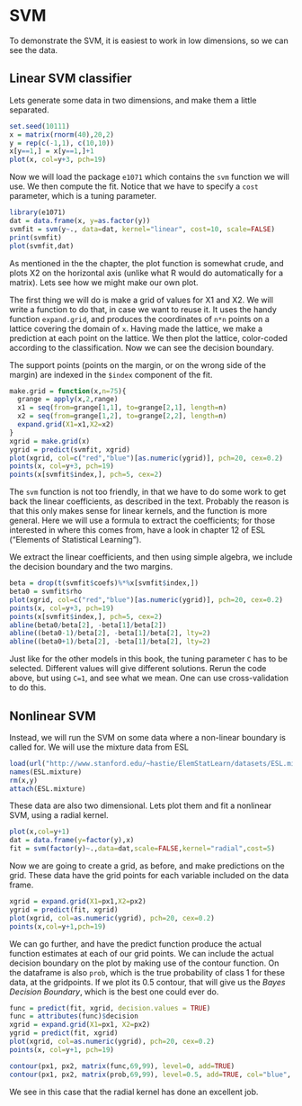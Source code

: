 SVM
========================================================
To demonstrate the SVM, it is easiest to work in low dimensions, so we can see the data.

Linear SVM classifier
---------------------
Lets generate some data in two dimensions, and make them a little separated.

```r
set.seed(10111)
x = matrix(rnorm(40),20,2)
y = rep(c(-1,1), c(10,10))
x[y==1,] = x[y==1,]+1
plot(x, col=y+3, pch=19)
```

Now we will load the package `e1071` which contains the `svm` function we will use. We then compute the fit. Notice that we have to specify a `cost` parameter, which is a tuning parameter.
```r
library(e1071)
dat = data.frame(x, y=as.factor(y))
svmfit = svm(y~., data=dat, kernel="linear", cost=10, scale=FALSE)
print(svmfit)
plot(svmfit,dat)
```

As mentioned in the the chapter, the plot function is somewhat crude, and plots X2 on the horizontal axis (unlike what R would do automatically for a matrix). Lets see how we might make our own plot.

The first thing we will do is make a grid of values for X1 and X2. We will write a function to do that,
in case we want to reuse it. It uses the handy function `expand.grid`, and produces the coordinates of `n*n` points on a lattice covering the domain of `x`. Having made the lattice, we make a prediction at each point on the lattice. We then plot the lattice, color-coded according to the classification. Now we can see the decision boundary.

The support points (points on the margin, or on the wrong side of the margin) are indexed in the `$index` component of the fit.

```r
make.grid = function(x,n=75){
  grange = apply(x,2,range)
  x1 = seq(from=grange[1,1], to=grange[2,1], length=n)
  x2 = seq(from=grange[1,2], to=grange[2,2], length=n)
  expand.grid(X1=x1,X2=x2)
}
xgrid = make.grid(x)
ygrid = predict(svmfit, xgrid)
plot(xgrid, col=c("red","blue")[as.numeric(ygrid)], pch=20, cex=0.2)
points(x, col=y+3, pch=19)
points(x[svmfit$index,], pch=5, cex=2)
```

The `svm` function is not too friendly, in that we have to do some work to get back the linear coefficients, as described in the text. Probably the reason is that this only makes sense for linear kernels, and the function is more general. Here we will use a formula to extract the coefficients; for those interested in where this comes from, have a look in chapter 12 of ESL ("Elements of Statistical Learning").

We extract the linear coefficients, and then using simple algebra, we include the decision boundary and the two margins.

```r
beta = drop(t(svmfit$coefs)%*%x[svmfit$index,])
beta0 = svmfit$rho
plot(xgrid, col=c("red","blue")[as.numeric(ygrid)], pch=20, cex=0.2)
points(x, col=y+3, pch=19)
points(x[svmfit$index,], pch=5, cex=2)
abline(beta0/beta[2], -beta[1]/beta[2])
abline((beta0-1)/beta[2], -beta[1]/beta[2], lty=2)
abline((beta0+1)/beta[2], -beta[1]/beta[2], lty=2)
```
Just like for the other models in this book, the tuning parameter `C` has to be selected.
Different values will give different solutions. Rerun the code above, but using `C=1`, and see what we mean. One can use cross-validation to do this.


Nonlinear SVM
-------------
Instead, we will run the SVM on some data where a non-linear boundary is called for. We will use the mixture data from ESL

```r
load(url("http://www.stanford.edu/~hastie/ElemStatLearn/datasets/ESL.mixture.rda"))
names(ESL.mixture)
rm(x,y)
attach(ESL.mixture)
```

These data are also two dimensional. Lets plot them and fit a nonlinear SVM, using a radial kernel.
```r
plot(x,col=y+1)
dat = data.frame(y=factor(y),x)
fit = svm(factor(y)~.,data=dat,scale=FALSE,kernel="radial",cost=5)
```

Now we are going to create a grid, as before, and make predictions on the grid.
These data have the grid points for each variable included on the data frame.
```r
xgrid = expand.grid(X1=px1,X2=px2)
ygrid = predict(fit, xgrid)
plot(xgrid, col=as.numeric(ygrid), pch=20, cex=0.2)
points(x,col=y+1,pch=19)
```

We can go further, and have the predict function produce the actual function estimates at each of our grid points. We can include the actual decision boundary on the plot by making use of the contour function. On the dataframe is also `prob`, which is the true probability of class 1 for these data, at the gridpoints. If we plot its 0.5 contour, that will give us the _Bayes Decision Boundary_, which is the best one could ever do.
```r
func = predict(fit, xgrid, decision.values = TRUE)
func = attributes(func)$decision
xgrid = expand.grid(X1=px1, X2=px2)
ygrid = predict(fit, xgrid)
plot(xgrid, col=as.numeric(ygrid), pch=20, cex=0.2)
points(x, col=y+1, pch=19)

contour(px1, px2, matrix(func,69,99), level=0, add=TRUE)
contour(px1, px2, matrix(prob,69,99), level=0.5, add=TRUE, col="blue", lwd=2)
```

We see in this case that the radial kernel has done an excellent job.